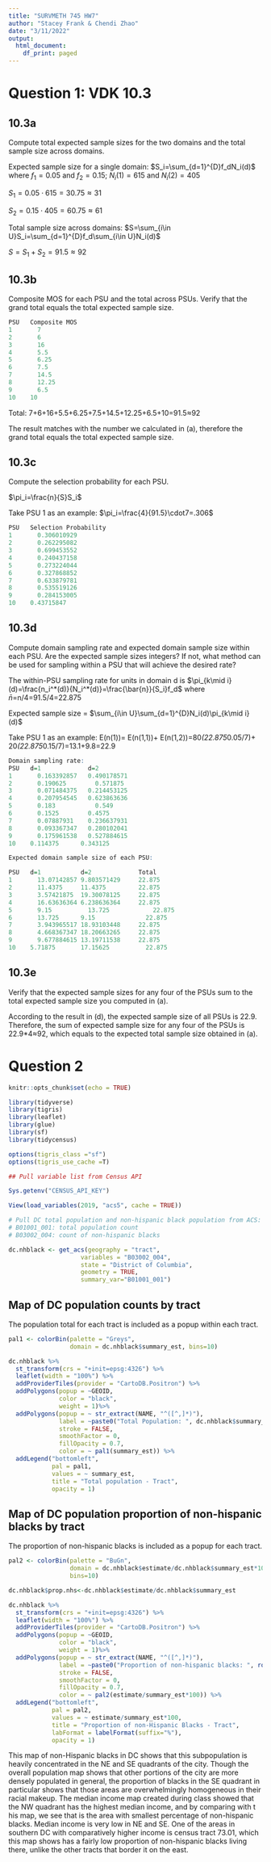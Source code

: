 ```yaml
---
title: "SURVMETH 745 HW7"
author: "Stacey Frank & Chendi Zhao"
date: "3/11/2022"
output:
  html_document:
    df_print: paged
---
```


# Question 1: VDK 10.3

## 10.3a 

Compute total expected sample sizes for the two domains and the total sample size across domains.

Expected sample size for a single domain: $S_i=\sum_{d=1}^{D}f_dN_i(d)$ where $f_1=0.05$ and $f_2=0.15$; $N_i(1)=615$ and $N_i(2)=405$

$S_1=0.05\cdot615= 30.75≈31$

$S_2=0.15\cdot405= 60.75≈61$

Total sample size across domains: $S=\sum_{i\in U}S_i=\sum_{d=1}^{D}f_d\sum_{i\in U}N_i(d)$

$S=S_1+S_2=91.5≈92$

## 10.3b

Composite MOS for each PSU and the total across PSUs. Verify that the grand total equals the total expected sample size.

```r
PSU   Composite MOS
1	    7
2	    6
3	    16
4	    5.5
5	    6.25
6	    7.5
7	    14.5
8	    12.25
9	    6.5
10	  10
```


Total: 7+6+16+5.5+6.25+7.5+14.5+12.25+6.5+10=91.5≈92

The result matches with the number we calculated in (a), therefore the grand total equals the total expected sample size.

## 10.3c
Compute the selection probability for each PSU.

$\pi_i=\frac{n}{S}S_i$

Take PSU 1 as an example: $\pi_i=\frac{4}{91.5}\cdot7=.306$

```r
PSU   Selection Probability
1	    0.306010929
2	    0.262295082
3	    0.699453552
4	    0.240437158
5	    0.273224044
6	    0.327868852
7	    0.633879781
8	    0.535519126
9	    0.284153005
10	  0.43715847
```




## 10.3d
Compute domain sampling rate and expected domain sample size within each PSU. Are the expected sample sizes integers? If not, what method can be used for sampling within a PSU that will achieve the desired rate?

The within-PSU sampling rate for units in domain d is $\pi_{k\mid i}(d)=\frac{n_i^*(d)}{N_i^*(d)}=\frac{\bar{n}}{S_i}f_d$
where $\bar{n}$=n/4=91.5/4=22.875

Expected sample size = $\sum_{i\in U}\sum_{d=1}^{D}N_i(d)\pi_{k\mid i}(d)$

Take PSU 1 as an example:  E(n(1))= E(n(1,1))+ E(n(1,2))=80*(22.875*0.05/7)+ 20*(22.875*0.15/7)=13.1+9.8=22.9

```r
Domain sampling rate:
PSU	  d=1	          d=2
1	    0.163392857	  0.490178571
2	    0.190625	    0.571875
3	    0.071484375	  0.214453125
4	    0.207954545	  0.623863636
5	    0.183	        0.549
6	    0.1525	      0.4575
7	    0.07887931	  0.236637931
8	    0.093367347	  0.280102041
9	    0.175961538	  0.527884615
10	  0.114375	    0.343125

Expected domain sample size of each PSU:

PSU	  d=1	        d=2	            Total
1	    13.07142857	9.803571429	    22.875
2   	11.4375	    11.4375	        22.875
3   	3.57421875	19.30078125	    22.875
4   	16.63636364	6.238636364	    22.875
5   	9.15	      13.725	        22.875
6   	13.725	    9.15	          22.875
7   	3.943965517	18.93103448	    22.875
8   	4.668367347	18.20663265	    22.875
9	    9.677884615	13.19711538	    22.875
10	  5.71875	    17.15625	      22.875
```

## 10.3e
Verify that the expected sample sizes for any four of the PSUs sum to the total expected sample size you computed in (a).

According to the result in (d), the expected sample size of all PSUs is 22.9. Therefore, the sum of expected sample size for any four of the PSUs is 22.9*4≈92, which equals to the expected total sample size obtained in (a).


# Question 2

```r
knitr::opts_chunk$set(echo = TRUE)

library(tidyverse)
library(tigris)
library(leaflet)
library(glue)
library(sf)
library(tidycensus)

options(tigris_class ="sf")
options(tigris_use_cache =T)

```

```r

## Pull variable list from Census API

Sys.getenv("CENSUS_API_KEY")

View(load_variables(2019, "acs5", cache = TRUE))

```

```r

# Pull DC total population and non-hispanic black population from ACS:
# B01001_001: total population count
# B03002_004: count of non-hispanic blacks

dc.nhblack <- get_acs(geography = "tract", 
                    variables = "B03002_004", 
                    state = "District of Columbia",
                    geometry = TRUE,
                    summary_var="B01001_001") 


```

## Map of DC population counts by tract

The population total for each tract is included as a popup within each tract.

```r

pal1 <- colorBin(palette = "Greys", 
                 domain = dc.nhblack$summary_est, bins=10)

dc.nhblack %>%
  st_transform(crs = "+init=epsg:4326") %>%
  leaflet(width = "100%") %>%
  addProviderTiles(provider = "CartoDB.Positron") %>%
  addPolygons(popup = ~GEOID,
              color = "black",
              weight = 1)%>%
  addPolygons(popup = ~ str_extract(NAME, "^([^,]*)"),
              label = ~paste0("Total Population: ", dc.nhblack$summary_est),
              stroke = FALSE,
              smoothFactor = 0,
              fillOpacity = 0.7,
              color = ~ pal1(summary_est)) %>%
  addLegend("bottomleft", 
            pal = pal1, 
            values = ~ summary_est,
            title = "Total population - Tract",
            opacity = 1)

```
## Map of DC population proportion of non-hispanic blacks by tract

The proportion of non-hispanic blacks is included as a popup for each tract.

```r
pal2 <- colorBin(palette = "BuGn", 
                 domain = dc.nhblack$estimate/dc.nhblack$summary_est*100, 
                 bins=10)

dc.nhblack$prop.nhs<-dc.nhblack$estimate/dc.nhblack$summary_est

dc.nhblack %>%
  st_transform(crs = "+init=epsg:4326") %>%
  leaflet(width = "100%") %>%
  addProviderTiles(provider = "CartoDB.Positron") %>%
  addPolygons(popup = ~GEOID,
              color = "black",
              weight = 1)%>%
  addPolygons(popup = ~ str_extract(NAME, "^([^,]*)"),
              label = ~paste0("Proportion of non-hispanic blacks: ", round(dc.nhblack$prop.nhs, digits = 2)),
              stroke = FALSE,
              smoothFactor = 0,
              fillOpacity = 0.7,
              color = ~ pal2(estimate/summary_est*100)) %>%
  addLegend("bottomleft", 
            pal = pal2, 
            values = ~ estimate/summary_est*100,
            title = "Proportion of non-Hispanic Blacks - Tract",
            labFormat = labelFormat(suffix="%"),
            opacity = 1)
```
This map of non-Hispanic blacks in DC shows that this subpopulation is heavily concentrated in the NE and SE quadrants of the city. Though the overall population map shows that other portions of the city are more densely populated in general, the proportion of blacks in the SE quadrant in particular shows that those areas are overwhelmingly homogeneous in their racial makeup. The median income map created during class showed that the NW quadrant has the highest median income, and by comparing with t his map, we see that is the area with smallest percentage of non-hispanic blacks. Median income is very low in NE and SE. One of the areas in southern DC with comparatively higher income is census tract 73.01, which this map shows has a fairly low proportion of non-hispanic blacks living there, unlike the other tracts that border it on the east.
